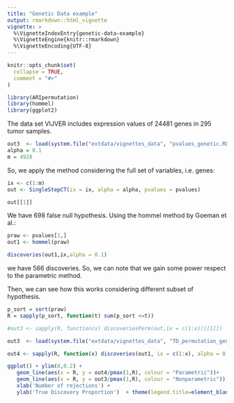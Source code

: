 ```yaml
---
title: "Genetic Data example"
output: rmarkdown::html_vignette
vignette: >
  %\VignetteIndexEntry{genetic-data-example}
  %\VignetteEngine{knitr::rmarkdown}
  %\VignetteEncoding{UTF-8}
---
```


```r
knitr::opts_chunk$set(
  collapse = TRUE,
  comment = "#>"
)
```

```r
library(ARIpermutation)
library(hommel)
library(ggplot2)
```

The data set VIJVER includes expression values of 24481 genes in 295 tumor samples. 

```r
out3  <- load(system.file("extdata/vignettes_data", "pvalues_genetic.RData", package = "ARIpermutation"))
alpha = 0.1
m = 4928
```

So, we apply the method considering the full set of variables, i.e. genes:

```r
ix <- c(1:m)
out <- SingleStepCT(ix = ix, alpha = alpha, pvalues = pvalues)

out[[1]]
```

We have $698$ false null hypothesis. Using the hommel method by Goeman et al.:

```r

praw <- pvalues[1,]
out1 <- hommel(praw)

discoveries(out1,ix,alpha = 0.1)
```

we have $566$ discoveries. So, we can note that we gain some power respect to the parametric method.

Then, we can see how this works considering different subset of hypothesis.

```r
p_sort = sort(praw)
R = sapply(p_sort, function(t) sum(p_sort <=t)) 

#out3 <- sapply(R, function(x) discoveriesPerm(out,ix = c(1:x))[[1]])

out3  <- load(system.file("extdata/vignettes_data", "TD_permutation_genetic.RData", package = "ARIpermutation"))

out4 <- sapply(R, function(x) discoveries(out1, ix = c(1:x), alpha = 0.1))

ggplot() + ylim(0,0.2) +
   geom_line(aes(x = R, y = out4/pmax(1,R), colour = "Parametric"))+ 
   geom_line(aes(x = R, y = out3/pmax(1,R), colour = "Nonparametric")) +
   xlab('Number of rejections') +
   ylab('True Discovery Proportion')  + theme(legend.title=element_blank())

```




